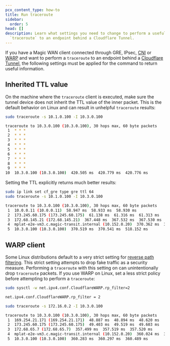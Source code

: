 ```yaml
---
pcx_content_type: how-to
title: Run traceroute
sidebar:
  order: 5
head: []
description: Learn what settings you need to change to perform a useful
  `traceroute` to an endpoint behind a Cloudflare Tunnel.
---
```



If you have a Magic WAN client connected through <GlossaryTooltip term="GRE tunnel" link="/magic-wan/configuration/manually/how-to/configure-tunnels/">GRE</GlossaryTooltip>, <GlossaryTooltip term="IPsec tunnel" link="/magic-wan/configuration/manually/how-to/configure-tunnels/">IPsec</GlossaryTooltip>, [CNI](/network-interconnect/) or [WARP](/magic-wan/zero-trust/warp/) and want to perform a `traceroute` to an endpoint behind a [Cloudflare Tunnel](/cloudflare-one/connections/connect-networks/), the following settings must be applied for the command to return useful information.

## Inherited TTL value

On the machine where the `traceroute` client is executed, make sure the tunnel device does not inherit the TTL value of the inner packet. This is the default behavior on Linux and can result in unhelpful `traceroute` results:

```sh
sudo traceroute -s 10.1.0.100 -I 10.3.0.100
```

```sh output
traceroute to 10.3.0.100 (10.3.0.100), 30 hops max, 60 byte packets
 1  * * *
 2  * * *
 3  * * *
 4  * * *
 5  * * *
 6  * * *
 7  * * *
 8  * * *
 9  * * *
10  10.3.0.100 (10.3.0.100)  420.505 ms  420.779 ms  420.776 ms
```

Setting the TTL explicitly returns much better results:

```sh
sudo ip link set cf_gre type gre ttl 64
sudo traceroute -s 10.1.0.100 -I 10.3.0.100
```

```sh output
traceroute to 10.3.0.100 (10.3.0.100), 30 hops max, 60 byte packets
 1  10.0.0.11 (10.0.0.11)  58.947 ms  58.933 ms  58.930 ms
 2  173.245.60.175 (173.245.60.175)  61.138 ms  61.316 ms  61.313 ms
 3  172.68.145.21 (172.68.145.21)  367.448 ms  367.532 ms  367.530 ms
 4  mplat-e2e-vm3.c.magic-transit.internal (10.152.0.20)  370.362 ms  370.440 ms  370.522 ms
 5  10.3.0.100 (10.3.0.100)  370.519 ms  370.541 ms  518.152 ms
```

## WARP client

Some Linux distributions default to a very strict setting for [reverse path filtering](https://sysctl-explorer.net/net/ipv4/rp_filter/). This strict setting attempts to drop fake traffic as a security measure. Performing a `traceroute` with this setting on can unintentionally drop `traceroute` packets. If you use WARP on Linux, set a less strict policy before attempting to perform a `traceroute`:

```sh
sudo sysctl -w net.ipv4.conf.CloudflareWARP.rp_filter=2
```

```sh output
net.ipv4.conf.CloudflareWARP.rp_filter = 2
```

```sh
sudo traceroute -s 172.16.0.2 -I 10.3.0.100
```

```sh output
traceroute to 10.3.0.100 (10.3.0.100), 30 hops max, 60 byte packets
 1  169.254.21.171 (169.254.21.171)  48.887 ms  48.894 ms  48.620 ms
 2  173.245.60.175 (173.245.60.175)  49.403 ms  49.519 ms  49.603 ms
 3  172.68.65.7 (172.68.65.7)  357.499 ms  357.519 ms  357.520 ms
 4  mplat-e2e-vm3.c.magic-transit.internal (10.152.0.20)  360.024 ms  360.086 ms  360.078 ms
 5  10.3.0.100 (10.3.0.100)  360.283 ms  360.297 ms  360.489 ms
```
